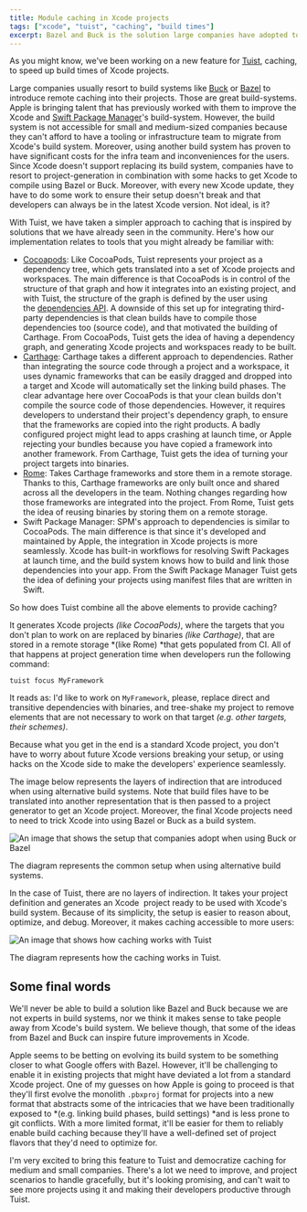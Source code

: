 ```yaml
---
title: Module caching in Xcode projects
tags: ["xcode", "tuist", "caching", "build times"]
excerpt: Bazel and Buck is the solution large companies have adopted to make Xcode build fast. However, it's complex and not accessible to medium and small companies. In this blog post, I share the approach Tuist is taking and how it's inspired by tools the community is already using.
---
```


As you might know, we've been working on a new feature for [Tuist](https://tuist.io/), caching, to speed up build times of Xcode projects.

Large companies usually resort to build systems like [Buck](https://buck.build/) or [Bazel](https://bazel.build/) to introduce remote caching into their projects. Those are great build-systems. Apple is bringing talent that has previously worked with them to improve the Xcode and [Swift Package Manager](https://swift.org/package-manager/)'s build-system. However, the build system is not accessible for small and medium-sized companies because they can't afford to have a tooling or infrastructure team to migrate from Xcode's build system. Moreover, using another build system has proven to have significant costs for the infra team and inconveniences for the users. Since Xcode doesn't support replacing its build system, companies have to resort to project-generation in combination with some hacks to get Xcode to compile using Bazel or Buck. Moreover, with every new Xcode update, they have to do some work to ensure their setup doesn't break and that developers can always be in the latest Xcode version. Not ideal, is it?

With Tuist, we have taken a simpler approach to caching that is inspired by solutions that we have already seen in the community. Here's how our implementation relates to tools that you might already be familiar with:

- [Cocoapods](https://craftweg.com/module-caching-in-xcode-projects/cocoapods.org): Like CocoaPods, Tuist represents your project as a dependency tree, which gets translated into a set of Xcode projects and workspaces. The main difference is that CocoaPods is in control of the structure of that graph and how it integrates into an existing project, and with Tuist, the structure of the graph is defined by the user using the [dependencies API](https://tuist.io/docs/dependencies/local/). A downside of this set up for integrating third-party dependencies is that clean builds have to compile those dependencies too (source code), and that motivated the building of Carthage. From CocoaPods, Tuist gets the idea of having a dependency graph, and generating Xcode projects and workspaces ready to be built.
- [Carthage](https://github.com/carthage/carthage): Carthage takes a different approach to dependencies. Rather than integrating the source code through a project and a workspace, it uses dynamic frameworks that can be easily dragged and dropped into a target and Xcode will automatically set the linking build phases. The clear advantage here over CocoaPods is that your clean builds don't compile the source code of those dependencies. However, it requires developers to understand their project's dependency graph, to ensure that the frameworks are copied into the right products. A badly configured project might lead to apps crashing at launch time, or Apple rejecting your bundles because you have copied a framework into another framework. From Carthage, Tuist gets the idea of turning your project targets into binaries.
- [Rome](https://github.com/tmspzz/Rome): Takes Carthage frameworks and store them in a remote storage. Thanks to this, Carthage frameworks are only built once and shared across all the developers in the team. Nothing changes regarding how those frameworks are integrated into the project. From Rome, Tuist gets the idea of reusing binaries by storing them on a remote storage.
- Swift Package Manager: SPM's approach to dependencies is similar to CocoaPods. The main difference is that since it's developed and maintained by Apple, the integration in Xcode projects is more seamlessly. Xcode has built-in workflows for resolving Swift Packages at launch time, and the build system knows how to build and link those dependencies into your app. From the Swift Package Manager Tuist gets the idea of defining your projects using manifest files that are written in Swift.

So how does Tuist combine all the above elements to provide caching?

It generates Xcode projects *(like CocoaPods)*, where the targets that you don't plan to work on are replaced by binaries *(like Carthage)*, that are stored in a remote storage *(like Rome) *that gets populated from CI. All of that happens at project generation time when developers run the following command:

```
tuist focus MyFramework
```

It reads as: I'd like to work on `MyFramework`, please, replace direct and transitive dependencies with binaries, and tree-shake my project to remove elements that are not necessary to work on that target *(e.g. other targets, their schemes)*.

Because what you get in the end is a standard Xcode project, you don't have to worry about future Xcode versions breaking your setup, or using hacks on the Xcode side to make the developers' experience seamlessly.

The image below represents the layers of indirection that are introduced when using alternative build systems. Note that build files have to be translated into another representation that is then passed to a project generator to get an Xcode project. Moreover, the final Xcode projects need to need to trick Xcode into using Bazel or Buck as a build system.

![An image that shows the setup that companies adopt when using Buck or Bazel](images/module-caching-1.png)

The diagram represents the common setup when using alternative build systems.

In the case of Tuist, there are no layers of indirection. It takes your project definition and generates an Xcode  project ready to be used with Xcode's build system. Because of its simplicity, the setup is easier to reason about, optimize, and debug. Moreover, it makes caching accessible to more users:

![An image that shows how caching works with Tuist](images/module-caching-2.png)

The diagram represents how the caching works in Tuist.

## Some final words

We'll never be able to build a solution like Bazel and Buck because we are not experts in build systems, nor we think it makes sense to take people away from Xcode's build system. We believe though, that some of the ideas from Bazel and Buck can inspire future improvements in Xcode.

Apple seems to be betting on evolving its build system to be something closer to what Google offers with Bazel. However, it'll be challenging to enable it in existing projects that might have deviated a lot from a standard Xcode project. One of my guesses on how Apple is going to proceed is that they'll first evolve the monolith `.pbxproj` format for projects into a new format that abstracts some of the intricacies that we have been traditionally exposed to *(e.g. linking build phases, build settings) *and is less prone to git conflicts. With a more limited format, it'll be easier for them to reliably enable build caching because they'll have a well-defined set of project flavors that they'd need to optimize for.

I'm very excited to bring this feature to Tuist and democratize caching for medium and small companies. There's a lot we need to improve, and project scenarios to handle gracefully, but it's looking promising, and can't wait to see more projects using it and making their developers productive through Tuist.
